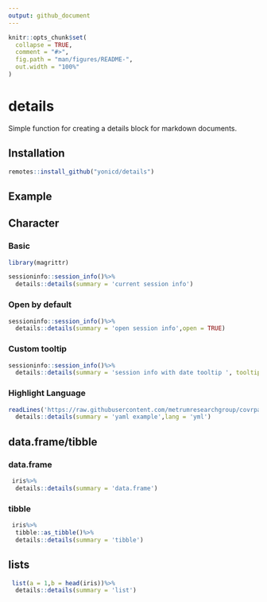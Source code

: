```yaml
---
output: github_document
---
```


<!-- README.md is generated from README.Rmd. Please edit that file -->

```r
knitr::opts_chunk$set(
  collapse = TRUE,
  comment = "#>",
  fig.path = "man/figures/README-",
  out.width = "100%"
)
```
# details

Simple function for creating a details block for markdown documents.

## Installation

``` r
remotes::install_github("yonicd/details")
```

## Example

## Character

### Basic

```r
library(magrittr)

sessioninfo::session_info()%>%
  details::details(summary = 'current session info')
```

### Open by default

```r
sessioninfo::session_info()%>%
  details::details(summary = 'open session info',open = TRUE)
```

### Custom tooltip

```r
sessioninfo::session_info()%>%
  details::details(summary = 'session info with date tooltip ', tooltip = Sys.Date())
```

### Highlight Language

```r

readLines('https://raw.githubusercontent.com/metrumresearchgroup/covrpage/master/_pkgdown.yml')%>%
  details::details(summary = 'yaml example',lang = 'yml')
```

## data.frame/tibble

### data.frame

```r
 iris%>%
  details::details(summary = 'data.frame')
```

### tibble

```r
 iris%>%
  tibble::as_tibble()%>%
  details::details(summary = 'tibble')
```

## lists

```r
 list(a = 1,b = head(iris))%>%
  details::details(summary = 'list')
```
